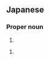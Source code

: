 ==Japanese==
{{ja-kanjitab|ふた|むら|yomi=k}}

===Proper noun===
{{ja-pos|proper|ふたむら}}

# {{surname|lang=ja|sort=ふたむら}}

{{ja-kanjitab|に|むら|yomi=j}}

{{ja-pos|proper|にむら}}

# {{surname|lang=ja|sort=にむら}}